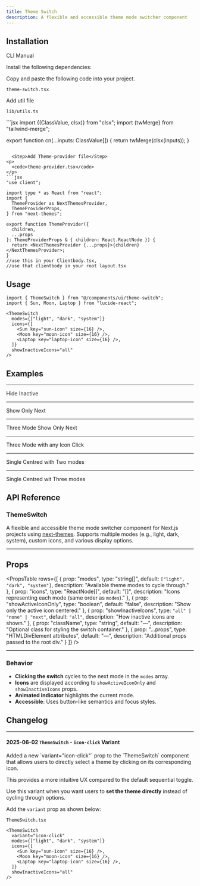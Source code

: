 ```yaml
---
title: Theme Switch
description: A flexible and accessible theme mode switcher component
---
```


<ComponentPreview
  name="themeswitch-demo"
  className=""
  description="Interactive switch, Cycle through three themes, showing All icons"
/>

## Installation

<Tabs defaultValue="cli" className="w-full">
  <TabsList>
    <TabsTrigger value="cli">CLI</TabsTrigger>
    <TabsTrigger value="manual">Manual</TabsTrigger>
  </TabsList>
  <TabsContent value="cli">
    <PkgOptions name="theme-switch" />
  </TabsContent>
  <TabsContent value="manual">
    <Steps>
  
<Step>Install the following dependencies:</Step>
<DepsOptions name="next-themes lucide-react" />

<Step>Copy and paste the following code into your project.</Step>
<p>
  <code>theme-switch.tsx</code>
</p>
<ComponentSource name="theme-switch" />

<Step>Add util file</Step>
<p>
  <code>lib/utils.ts</code>
</p>
```jsx 
import {(ClassValue, clsx)} from "clsx";
import {twMerge} from "tailwind-merge";

export function cn(...inputs: ClassValue[]) {
  return twMerge(clsx(inputs));
}
```

  <Step>Add Theme-provider file</Step>
<p>
  <code>theme-provider.tsx</code>
</p>
```jsx 
"use client";

import type * as React from "react";
import {
  ThemeProvider as NextThemesProvider,
  ThemeProviderProps,
} from "next-themes";

export function ThemeProvider({
  children,
  ...props
}: ThemeProviderProps & { children: React.ReactNode }) {
  return <NextThemesProvider {...props}>{children}</NextThemesProvider>;
}
//use this in your Clientbody.tsx,
//use that clientbody in your root layout.tsx
```

</Steps>
  </TabsContent>
</Tabs>

## Usage

```tsx
import { ThemeSwitch } from "@/components/ui/theme-switch";
import { Sun, Moon, Laptop } from "lucide-react";
```

```tsx
<ThemeSwitch
  modes={["light", "dark", "system"]}
  icons={[
    <Sun key="sun-icon" size={16} />,
    <Moon key="moon-icon" size={16} />,
    <Laptop key="laptop-icon" size={16} />,
  ]}
  showInactiveIcons="all"
/>
```

## Examples

---

<Step>Hide Inactive</Step>

<ComponentPreview
  name="thswitchhideinactive"
  className=""
  description="Switch shows only the active theme icon, hiding others."
/>

---

<Step>Show Only Next</Step>

<ComponentPreview
  name="thswitchtwonext"
  className=""
  description="Switch displays current and next theme icons only."
/>

---

<Step>Three Mode Show Only Next</Step>

<ComponentPreview
  name="thswitchthreenext"
  className=""
  description="Cycle through three themes, showing just next icon."
/>

---

<Step>Three Mode with any Icon Click</Step>

<ComponentPreview
  name="themeswitchicon"
  className=""
  description="supports three theme modes."
/>

---

<Step>Single Centred with Two modes</Step>

<ComponentPreview
  name="thsinglecentredtwo"
  className=""
  description="Only the active theme icon is centered and visible."
/>

---

<Step>Single Centred wit Three modes</Step>

<ComponentPreview
  name="thsinglecentredthree"
  className=""
  description="Active icon is centered; supports three theme modes."
/>

## API Reference

### ThemeSwitch

A flexible and accessible theme mode switcher component for Next.js projects using [next-themes](https://github.com/pacocoursey/next-themes). Supports multiple modes (e.g., light, dark, system), custom icons, and various display options.

---

## Props

<PropsTable
  rows={[
    {
      prop: "modes",
      type: "string[]",
      default: `["light", "dark", "system"]`,
      description: "Available theme modes to cycle through."
    },
    {
      prop: "icons",
      type: "ReactNode[]",
      default: "[]",
      description: "Icons representing each mode (same order as `modes`)."
    },
    {
      prop: "showActiveIconOnly",
      type: "boolean",
      default: "false",
      description: "Show only the active icon centered."
    },
    {
      prop: "showInactiveIcons",
      type: `"all" | "none" | "next"`,
      default: `"all"`,
      description: "How inactive icons are shown."
    },
    {
      prop: "className",
      type: "string",
      default: "—",
      description: "Optional class for styling the switch container."
    },
    {
      prop: "...props",
      type: "HTMLDivElement attributes",
      default: "—",
      description: "Additional props passed to the root div."
    }
  ]}
/>

---

### Behavior

- **Clicking the switch** cycles to the next mode in the `modes` array.
- **Icons** are displayed according to `showActiveIconOnly` and `showInactiveIcons` props.
- **Animated indicator** highlights the current mode.
- **Accessible**: Uses button-like semantics and focus styles.


## Changelog
---
#### 2025-06-02 `ThemeSwitch` - `icon-click` Variant

<div style={{ marginTop: '0.5rem' }}>
  Added a new `variant="icon-click"` prop to the `ThemeSwitch` component that allows users to directly select a theme by clicking on its corresponding icon.
</div>

This provides a more intuitive UX compared to the default sequential toggle.

Use this variant when you want users to **set the theme directly** instead of cycling through options.

Add the `variant` prop as shown below:

`ThemeSwitch.tsx`

```tsx 
<ThemeSwitch
  variant="icon-click"
  modes={["light", "dark", "system"]}
  icons={[
    <Sun key="sun-icon" size={16} />,
    <Moon key="moon-icon" size={16} />,
    <Laptop key="laptop-icon" size={16} />,
  ]}
  showInactiveIcons="all"
/>
```